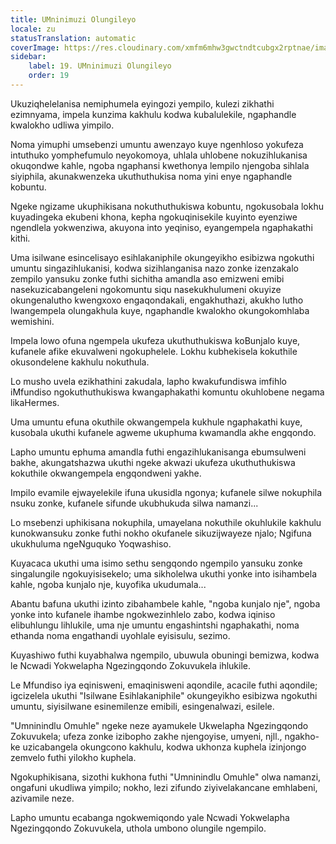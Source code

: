 ```yaml
---
title: UMninimuzi Olungileyo
locale: zu
statusTranslation: automatic
coverImage: https://res.cloudinary.com/xmfm6mhw3gwctndtcubgx2rptnae/image/upload/v1740468922/small_cover_tratado_de_psicologia_revolucionaria_a4c0dca4e0.webp
sidebar:
    label: 19. UMninimuzi Olungileyo
    order: 19
---
```

Ukuziqhelelanisa nemiphumela eyingozi yempilo, kulezi zikhathi ezimnyama, impela kunzima kakhulu kodwa kubalulekile, ngaphandle kwalokho udliwa yimpilo.

Noma yimuphi umsebenzi umuntu awenzayo kuye ngenhloso yokufeza intuthuko yomphefumulo neyokomoya, uhlala uhlobene nokuzihlukanisa okuqondwe kahle, ngoba ngaphansi kwethonya lempilo njengoba sihlala siyiphila, akunakwenzeka ukuthuthukisa noma yini enye ngaphandle kobuntu.

Ngeke ngizame ukuphikisana nokuthuthukiswa kobuntu, ngokusobala lokhu kuyadingeka ekubeni khona, kepha ngokuqinisekile kuyinto eyenziwe ngendlela yokwenziwa, akuyona into yeqiniso, eyangempela ngaphakathi kithi.

Uma isilwane esincelisayo esihlakaniphile okungeyikho esibizwa ngokuthi umuntu singazihlukanisi, kodwa sizihlanganisa nazo zonke izenzakalo zempilo yansuku zonke futhi sichitha amandla aso emizweni emibi nasekuzicabangeleni ngokomuntu siqu nasekukhulumeni okuyize okungenalutho kwengxoxo engaqondakali, engakhuthazi, akukho lutho lwangempela olungakhula kuye, ngaphandle kwalokho okungokomhlaba wemishini.

Impela lowo ofuna ngempela ukufeza ukuthuthukiswa koBunjalo kuye, kufanele afike ekuvalweni ngokuphelele. Lokhu kubhekisela kokuthile okusondelene kakhulu nokuthula.

Lo musho uvela ezikhathini zakudala, lapho kwakufundiswa imfihlo iMfundiso ngokuthuthukiswa kwangaphakathi komuntu okuhlobene negama likaHermes.

Uma umuntu efuna okuthile okwangempela kukhule ngaphakathi kuye, kusobala ukuthi kufanele agweme ukuphuma kwamandla akhe engqondo.

Lapho umuntu ephuma amandla futhi engazihlukanisanga ebumsulweni bakhe, akungatshazwa ukuthi ngeke akwazi ukufeza ukuthuthukiswa kokuthile okwangempela engqondweni yakhe.

Impilo evamile ejwayelekile ifuna ukusidla ngonya; kufanele silwe nokuphila nsuku zonke, kufanele sifunde ukubhukuda silwa namanzi...

Lo msebenzi uphikisana nokuphila, umayelana nokuthile okuhlukile kakhulu kunokwansuku zonke futhi nokho okufanele sikuzijwayeze njalo; Ngifuna ukukhuluma ngeNguquko Yoqwashiso.

Kuyacaca ukuthi uma isimo sethu sengqondo ngempilo yansuku zonke singalungile ngokuyisisekelo; uma sikholelwa ukuthi yonke into isihambela kahle, ngoba kunjalo nje, kuyofika ukudumala...

Abantu bafuna ukuthi izinto zibahambele kahle, "ngoba kunjalo nje", ngoba yonke into kufanele ihambe ngokwezinhlelo zabo, kodwa iqiniso elibuhlungu lihlukile, uma nje umuntu engashintshi ngaphakathi, noma ethanda noma engathandi uyohlale eyisisulu, sezimo.

Kuyashiwo futhi kuyabhalwa ngempilo, ubuwula obuningi bemizwa, kodwa le Ncwadi Yokwelapha Ngezingqondo Zokuvukela ihlukile.

Le Mfundiso iya eqinisweni, emaqinisweni aqondile, acacile futhi aqondile; igcizelela ukuthi "Isilwane Esihlakaniphile" okungeyikho esibizwa ngokuthi umuntu, siyisilwane esinemilenze emibili, esingenalwazi, esilele.

"Umninindlu Omuhle" ngeke neze ayamukele Ukwelapha Ngezingqondo Zokuvukela; ufeza zonke izibopho zakhe njengoyise, umyeni, njll., ngakho-ke uzicabangela okungcono kakhulu, kodwa ukhonza kuphela izinjongo zemvelo futhi yilokho kuphela.

Ngokuphikisana, sizothi kukhona futhi "Umninindlu Omuhle" olwa namanzi, ongafuni ukudliwa yimpilo; nokho, lezi zifundo ziyivelakancane emhlabeni, azivamile neze.

Lapho umuntu ecabanga ngokwemiqondo yale Ncwadi Yokwelapha Ngezingqondo Zokuvukela, uthola umbono olungile ngempilo.


